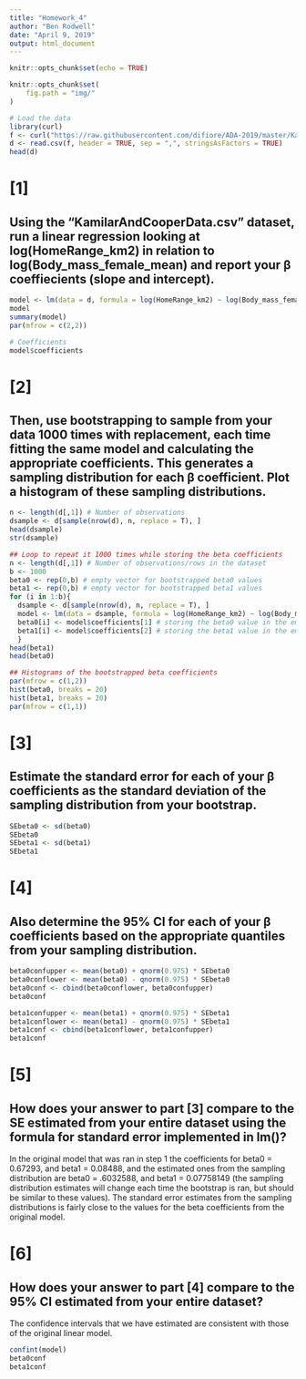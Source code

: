```yaml
---
title: "Homework_4"
author: "Ben Rodwell"
date: "April 9, 2019"
output: html_document
---
```


```r
knitr::opts_chunk$set(echo = TRUE)

knitr::opts_chunk$set(
    fig.path = "img/"
)
```

```r
# Load the data
library(curl)
f <- curl("https://raw.githubusercontent.com/difiore/ADA-2019/master/KamilarAndCooperData.csv")
d <- read.csv(f, header = TRUE, sep = ",", stringsAsFactors = TRUE)
head(d)
```



# [1]
## Using the “KamilarAndCooperData.csv” dataset, run a linear regression looking at log(HomeRange_km2) in relation to log(Body_mass_female_mean) and report your β coeffiecients (slope and intercept).
```r
model <- lm(data = d, formula = log(HomeRange_km2) ~ log(Body_mass_female_mean))
model
summary(model)
par(mfrow = c(2,2))

# Coefficients
model$coefficients
```






# [2]
## Then, use bootstrapping to sample from your data 1000 times with replacement, each time fitting the same model and calculating the appropriate coefficients. This generates a sampling distribution for each β coefficient. Plot a histogram of these sampling distributions.

```r
n <- length(d[,1]) # Number of observations
dsample <- d[sample(nrow(d), n, replace = T), ]
head(dsample)
str(dsample)

## Loop to repeat it 1000 times while storing the beta coefficients
n <- length(d[,1]) # Number of observations/rows in the dataset
b <- 1000
beta0 <- rep(0,b) # empty vector for bootstrapped beta0 values
beta1 <- rep(0,b) # empty vector for bootstrapped beta1 values
for (i in 1:b){
  dsample <- d[sample(nrow(d), n, replace = T), ]
  model <- lm(data = dsample, formula = log(HomeRange_km2) ~ log(Body_mass_female_mean))
  beta0[i] <- model$coefficients[1] # storing the beta0 value in the empty vector
  beta1[i] <- model$coefficients[2] # storing the beta1 value in the empty vector
  }
head(beta1)
head(beta0)

## Histograms of the bootstrapped beta coefficients
par(mfrow = c(1,2))
hist(beta0, breaks = 20)
hist(beta1, breaks = 20)
par(mfrow = c(1,1))
```



# [3]
## Estimate the standard error for each of your β coefficients as the standard deviation of the sampling distribution from your bootstrap.

```r
SEbeta0 <- sd(beta0)
SEbeta0
SEbeta1 <- sd(beta1)
SEbeta1
```


# [4]
## Also determine the 95% CI for each of your β coefficients based on the appropriate quantiles from your sampling distribution.

```r
beta0confupper <- mean(beta0) + qnorm(0.975) * SEbeta0
beta0conflower <- mean(beta0) - qnorm(0.975) * SEbeta0
beta0conf <- cbind(beta0conflower, beta0confupper)
beta0conf

beta1confupper <- mean(beta1) + qnorm(0.975) * SEbeta1
beta1conflower <- mean(beta1) - qnorm(0.975) * SEbeta1
beta1conf <- cbind(beta1conflower, beta1confupper)
beta1conf 
```


# [5]
## How does your answer to part [3] compare to the SE estimated from your entire dataset using the formula for standard error implemented in lm()?


In the original model that was ran in step 1 the coefficients for beta0 = 0.67293, and beta1 = 0.08488, and the estimated ones from the sampling distribution are beta0 = .6032588, and beta1 = 0.07758149 (the sampling distribution estimates will change each time the bootstrap is ran, but should be similar to these values). The standard error estimates from the sampling distributions is fairly close to the values for the beta coefficients from the original model.


# [6]
## How does your answer to part [4] compare to the 95% CI estimated from your entire dataset?

The confidence intervals that we have estimated are consistent with those of the original linear model.
```r
confint(model)
beta0conf
beta1conf
```